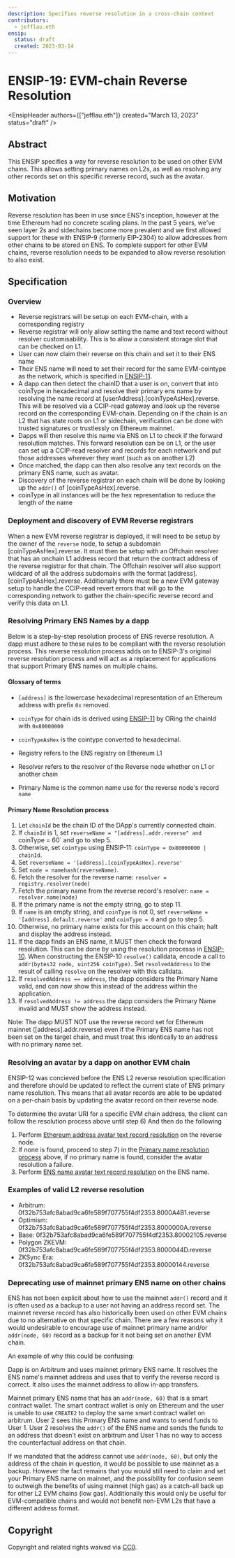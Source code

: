 ```yaml
---
description: Specifies reverse resolution in a cross-chain context
contributors:
  - jefflau.eth
ensip:
  status: draft
  created: 2023-03-14
---
```



# ENSIP-19: EVM-chain Reverse Resolution

<EnsipHeader authors={["jefflau.eth"]} created="March 13, 2023" status="draft" />

## Abstract

This ENSIP specifies a way for reverse resolution to be used on other EVM chains. This allows setting primary names on L2s, as well as resolving any other records set on this specific reverse record, such as the avatar.

## Motivation

Reverse resolution has been in use since ENS's inception, however at the time Ethereum had no concrete scaling plans. In the past 5 years, we've seen layer 2s and sidechains become more prevalent and we first allowed support for these with ENSIP-9 (formerly EIP-2304) to allow addresses from other chains to be stored on ENS. To complete support for other EVM chains, reverse resolution needs to be expanded to allow reverse resolution to also exist.

## Specification

### Overview

* Reverse registrars will be setup on each EVM-chain, with a corresponding registry
* Reverse registrar will only allow setting the name and text record without resolver customisability.
  This is to allow a consistent storage slot that can be checked on L1.
* User can now claim their reverse on this chain and set it to their ENS name
* Their ENS name will need to set their record for the same EVM-cointype as the network, which is specified in [ENSIP-11](https://docs.ens.domains/ensip/11).
* A dapp can then detect the chainID that a user is on, convert that into coinType in hexadecimal and resolve their primary ens name by resolving the name record at [userAddress].[coinTypeAsHex].reverse. This will be resolved via a CCIP-read gateway and look up the reverse record on the corresponding EVM-chain. Depending on if the chain is an L2 that has state roots on L1 or sidechain, verification can be done with trusted signatures or trustlessly on Ethereum mainnet.
* Dapps will then resolve this name via ENS on L1 to check if the forward resolution matches. This forward resolution can be on L1, or the user can set up a CCIP-read resolver and records for each network and put those addresses wherever they want (such as on another L2)
* Once matched, the dapp can then also resolve any text records on the primary ENS name, such as avatar.
* Discovery of the reverse registrar on each chain will be done by looking up the `addr()` of [coinTypeAsHex].reverse.
* coinType in all instances will be the hex representation to reduce the length of the name

### Deployment and discovery of EVM Reverse registrars

When a new EVM reverse registrar is deployed, it will need to be setup by the owner of the `reverse` node, to setup a subdomain [coinTypeAsHex].reverse. It must then be setup with an Offchain resolver that has an onchain L1 address record that return the contract address of the reverse registrar for that chain. The Offchain resolver will also support wildcard of all the address subdomains with the format [address].[coinTypeAsHex].reverse. Additionally there must be a new EVM gateway setup to handle the CCIP-read revert errors that will go to the corresponding network to gather the chain-specific reverse record and verify this data on L1.

### Resolving Primary ENS Names by a dapp

Below is a step-by-step resolution process of ENS reverse resolution. A dapp must adhere to these rules to be compliant with the reverse resolution process. This reverse resolution process adds on to ENSIP-3's original reverse resolution process and will act as a replacement for applications that support Primary ENS names on multiple chains.

#### Glossary of terms

* `[address]` is the lowercase hexadecimal representation of an Ethereum address with prefix `0x` removed.

* `coinType` for chain ids is derived using [ENSIP-11](https://docs.ens.domains/ensip/11) by ORing the chainId with `0x80000000`

* `coinTypeAsHex` is the cointype converted to hexadecimal.

* Registry refers to the ENS registry on Ethereum L1

* Resolver refers to the resolver of the Reverse node whether on L1 or another chain

* Primary Name is the common name use for the reverse node's record `name`

#### Primary Name Resolution process

1) Let `chainId` be the chain ID of the DApp's currently connected chain.
2) If `chainId` is 1, set `reverseName = "[address].addr.reverse" and `coinType = 60` and go to step 5.
3) Otherwise, set `coinType` using ENSIP-11: `coinType = 0x80000000 | chainId`.
4) Set `reverseName = '[address].[coinTypeAsHex].reverse'`
5) Set `node = namehash(reverseName)`.
6) Fetch the resolver for the reverse name: `resolver = registry.resolver(node)`
7) Fetch the primary name from the reverse record's resolver: `name = resolver.name(node)`
8) If the primary name is not the empty string, go to step 11.
9) If `name` is an empty string, and `coinType` is not 0, set `reverseName = '[address].default.reverse'` and `coinType = 0` and go to step 5.
10) Otherwise, no primary name exists for this account on this chain; halt and display the address instead.
11) If the dapp finds an ENS name, it MUST then check the forward resolution. This can be done by using the resolution processs in [ENSIP-10](https://docs.ens.domains/ensip/10). When constructing the ENSIP-10 `resolve()` calldata, encode a call to `addr(bytes32 node, uint256 coinType)`. Set `resolvedAddress` to the result of calling `resolve` on the resolver with this calldata.
12) If `resolvedAddress == address`, the dapp considers the Primary Name valid, and can now show this instead of the address within the application.
13) If `resolvedAddress != address` the dapp considers the Primary Name invalid and MUST show the address instead.
    
Note: The dapp MUST NOT use the reverse record set for Ethereum mainnet ([address].addr.reverse) even if the Primary ENS name has not been set on the target chain, and must treat this identically to an address with no primary name set. 

### Resolving an avatar by a dapp on another EVM chain

ENSIP-12 was concieved before the ENS L2 reverse resolution specification and therefore should be updated to reflect the current state of ENS primary name resolution. This means that all avatar records are able to be updated on a per-chain basis by updating the avatar record on their reverse node.

To determine the avatar URI for a specific EVM chain address, the client can follow the resolution process above until step 6) And then do the following

1. Perform [Ethereum address avatar text record resolution](https://docs.ens.domains/ensip/12#ethereum-address) on the reverse node.
2. If none is found, proceed to step 7) in the [Primary name resolution process](#primary-name-resolution-process) above, if no primary name is found, consider the avatar resolution a failure.
3. Perform [ENS name avatar text record resolution](https://docs.ens.domains/ensip/12#ens-name) on the ENS name.

### Examples of valid L2 reverse resolution

* Arbitrum: 0f32b753afc8abad9ca6fe589f707755f4df2353.8000A4B1.reverse
* Optimism:
0f32b753afc8abad9ca6fe589f707755f4df2353.8000000A.reverse
* Base: 0f32b753afc8abad9ca6fe589f707755f4df2353.80002105.reverse
* Polygon ZKEVM: 0f32b753afc8abad9ca6fe589f707755f4df2353.8000044D.reverse
* ZKSync Era: 0f32b753afc8abad9ca6fe589f707755f4df2353.80000144.reverse

### Deprecating use of mainnet primary ENS name on other chains

ENS has not been explicit about how to use the mainnet `addr()` record and it is often used as a backup to a user not having an address record set. The mainnet reverse record has also historically been used on other EVM chains due to no alternative on that specific chain. There are a few reasons why it would undesirable to encourage use of mainnet primary name and/or `addr(node, 60)` record as a backup for it not being set on another EVM chain.

An example of why this could be confusing:

Dapp is on Arbitrum and uses mainnet primary ENS name. It resolves the ENS name's mainnet address and uses that to verify the reverse record is correct. It also uses the mainnet address to allow in-app transfers.

Mainnet primary ENS name that has an `addr(node, 60)` that is a smart contract wallet. The smart contract wallet is only on Ethereum and the user is unable to use `CREATE2` to deploy the same smart contract wallet on arbitrum. User 2 sees this Primary ENS name and wants to send funds to User 1. User 2 resolves the `addr()` of the ENS name and sends the funds to an address that doesn't exist on arbitrum and User 1 has no way to access the counterfactual address on that chain.

If we mandated that the address cannot use `addr(node, 60)`, but only the address of the chain in question, it would be possible to use mainnet as a backup. However the fact remains that you would still need to claim and set your Primary ENS name on mainnet, and the possibility for confusion seem to outweigh the benefits of using mainnet (high gas) as a catch-all back up for other L2 EVM chains (low gas). Additionally this would only be useful for EVM-compatible chains and would not benefit non-EVM L2s that have a different address format. 

## Copyright

Copyright and related rights waived via [CC0](https://creativecommons.org/publicdomain/zero/1.0/).
